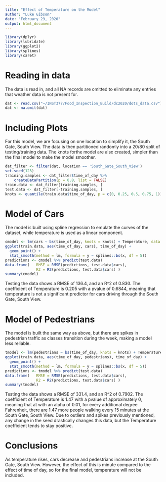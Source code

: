 ```yaml
---
title: "Effect of Temperature on the Model"
author: "Luke Gibson"
date: "February 29, 2020"
output: html_document
---
```

```r

library(dplyr)
library(lubridate)
library(ggplot2)
library(splines)
library(caret)

```

# Reading in data
The data is read in, and all NA records are omitted to eliminate any entries that weather data is not present for.

```r
dat <- read.csv("~/INST377/Food_Inspection_Build/dc2020/dots_data.csv") 
dat <- na.omit(dat)
```
# Including Plots
For this model, we are focusing on one location to simplify it, the South Gate, South View. The data is then partitioned randomly into a 20/80 split of testing/training data. The knots forthe model are also created, simpler than the final model to make the model smoother.

```r
dat_filter <- filter(dat, location == 'South_Gate_South_View')
set.seed(123) 
training.samples <- dat_filter$time_of_day %>% 
    createDataPartition(p = 0.8, list = FALSE) 
train.data <- dat_filter[training.samples, ] 
test.data <- dat_filter[-training.samples, ] 
knots <- quantile(train.data$time_of_day, p = c(0, 0.25, 0.5, 0.75, 1))

```

# Model of Cars
The model is built using spline regression to emulate the curves of the dataset, while temperature is used as a linear component.

```r
cmodel <- lm(cars ~ bs(time_of_day, knots = knots) + Temperature, data = train.data) 
ggplot(train.data, aes(time_of_day, cars), time_of_day) +
  geom_point() +
  stat_smooth(method = lm, formula = y ~ splines::bs(x, df = 5))
predictions <- cmodel %>% predict(test.data) 
data.frame(   RMSE = RMSE(predictions, test.data$cars),   
              R2 = R2(predictions, test.data$cars) ) 
summary(cmodel)
```
Testing the data shows a RMSE of 136.4, and an R^2 of 0.830. The coefficient of Temperature is 0.205 with a pvalue of 0.6844, meaning that temperature is not a significant predictor for cars driving through the South Gate, South View.

# Model of Pedestrians
The model is built the same way as above, but there are spikes in pedestrian traffic as classes transition during the week, making a model less reliable.

```r
tmodel <- lm(pedestrians ~ bs(time_of_day, knots = knots) + Temperature, data = train.data) 
ggplot(train.data, aes(time_of_day, pedestrians), time_of_day) +
  geom_point() +
  stat_smooth(method = lm, formula = y ~ splines::bs(x, df = 5))
predictions <- tmodel %>% predict(test.data) 
data.frame(   RMSE = RMSE(predictions, test.data$cars),   
              R2 = R2(predictions, test.data$cars) ) 
summary(tmodel)

```

Testing the data shows a RMSE of 331.4, and an R^2 of 0.7902. The coefficient of Temperature is 1.47 with a pvalue of approximately 0, meaning that at with an alpha of 0.01, for every additional degree Fahrenheit, there are 1.47 more people walking every 15 minutes at the South Gate, South View. Due to outliers and spikes previously mentioned, any change in the seed drastically changes this data, but the Temperature coefficient tends to stay positive.

# Conclusions
As temperature rises, cars decrease and pedestrians increase at the South Gate, South View. However, the effect of this is minute compared to the effect of time of day, so for the final model, temperature will not be included.